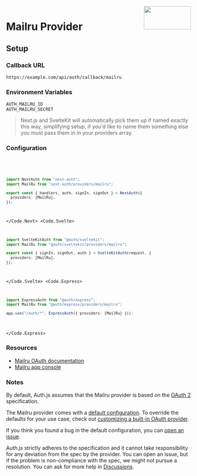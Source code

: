 
<img align="right" src="/img/providers/mailru.svg" height="64" width="128" />

# Mailru Provider

## Setup

### Callback URL

```
https://example.com/api/auth/callback/mailru
```

### Environment Variables

```
AUTH_MAILRU_ID
AUTH_MAILRU_SECRET
```

> Next.js and SvelteKit will automatically pick them up if named exactly this way, simplifying
> setup, if you'd like to name them something else you must pass them in in your providers array.

### Configuration

<Code>
  <Code.Next>

```ts filename="/auth.ts"
import NextAuth from "next-auth";
import MailRu from "next-auth/providers/mailru";

export const { handlers, auth, signIn, signOut } = NextAuth({
  providers: [MailRu],
});
```

  </Code.Next>
  <Code.Svelte>

```ts filename="/auth.ts"
import SvelteKitAuth from "@auth/sveltekit";
import MailRu from "@auth/sveltekit/providers/mailru";

export const { signIn, signOut, auth } = SvelteKitAuth(request, {
  providers: [MailRu],
});
```

  </Code.Svelte>
  <Code.Express>

```ts filename="/src/app.ts"
import ExpressAuth from "@auth/express";
import MailRu from "@auth/express/providers/mailru";

app.use("/auth/*", ExpressAuth({ providers: [MailRu] }));
```

  </Code.Express>
</Code>

### Resources

- [Mailru OAuth documentation](https://o2.mail.ru/docs)
- [Mailru app console](https://o2.mail.ru/app/)

### Notes

By default, Auth.js assumes that the Mailru provider is
based on the [OAuth 2](https://www.rfc-editor.org/rfc/rfc6749.html) specification.

<Callout>

The Mailru provider comes with a [default configuration](https://github.com/nextauthjs/next-auth/blob/main/packages/core/src/providers/ma.ts).
To override the defaults for your use case, check out [customizing a built-in OAuth provider](https://authjs.dev/guides/providers/custom-provider#override-default-options).

</Callout>

If you think you found a bug in the default configuration, you can [open an issue](https://authjs.dev/new/provider-issue).

Auth.js strictly adheres to the specification and it cannot take responsibility for any deviation from
the spec by the provider. You can open an issue, but if the problem is non-compliance with the spec,
we might not pursue a resolution. You can ask for more help in [Discussions](https://authjs.dev/new/github-discussions).
